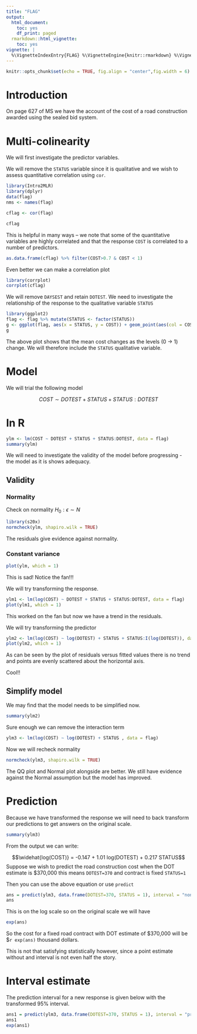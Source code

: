 ```yaml
---
title: "FLAG"
output:
  html_document:
    toc: yes
    df_print: paged
  rmarkdown::html_vignette:
    toc: yes
vignette: |
  %\VignetteIndexEntry{FLAG} %\VignetteEngine{knitr::rmarkdown} %\VignetteEncoding{UTF-8}
---
```


```r
knitr::opts_chunk$set(echo = TRUE, fig.align = "center",fig.width = 6)
```

# Introduction

On page 627 of MS we have the account of the cost of a road construction awarded using the sealed bid system.


# Multi-colinearity

We will first investigate the predictor variables.

We will remove the `STATUS` variable since it is qualitative and we wish to assess quantitative correlation using `cor`.

```r
library(Intro2MLR)
library(dplyr)
data(flag)
nms <- names(flag)

cflag <- cor(flag)

cflag

```
This is helpful in many ways -- we note that some of the quantitative variables are highly correlated and that the response `COST` is correlated to a number of predictors.

```r
as.data.frame(cflag) %>% filter(COST>0.7 & COST < 1)
```



Even better we can make a correlation plot

```r
library(corrplot)
corrplot(cflag)
```



We will remove `DAYSEST` and retain `DOTEST`. We need to investigate the relationship of the response to the qualitative variable `STATUS`

```r
library(ggplot2)
flag <- flag %>% mutate(STATUS <- factor(STATUS))
g <- ggplot(flag, aes(x = STATUS, y = COST)) + geom_point(aes(col = COST)) 
g

```

The above plot shows that the mean cost changes as the levels (0 -> 1) change. We will therefore include the `STATUS` qualitative variable.

# Model

We will trial the following model

$$ COST \sim DOTEST + STATUS + STATUS:DOTEST $$

# In R

```r
ylm <- lm(COST ~ DOTEST + STATUS + STATUS:DOTEST, data = flag)
summary(ylm)
```


We will need to investigate the validity of the model before progressing - the model as it is shows adequacy.

## Validity

### Normality

Check on normality $H_0: \epsilon \sim N$

```r
library(s20x)
normcheck(ylm, shapiro.wilk = TRUE)
```

The residuals give evidence against normality.

### Constant variance

```r
plot(ylm, which = 1)
```


This is sad! Notice the fan!!!

We will try transforming the response.


```r


ylm1 <- lm(log(COST) ~ DOTEST + STATUS + STATUS:DOTEST, data = flag)
plot(ylm1, which = 1)

```

This worked on the fan but now we have a trend in the residuals.

We will try transforming the predictor 


```r

ylm2 <- lm(log(COST) ~ log(DOTEST) + STATUS + STATUS:I(log(DOTEST)), data = flag)
plot(ylm2, which = 1)
```

As can be seen by the plot of residuals versus fitted values there is no trend and points are evenly scattered about the horizontal axis.

Cool!!

## Simplify model

We may find that the model needs to be simplified now.

```r
summary(ylm2)
```

Sure enough we can remove the interaction term


```r
ylm3 <- lm(log(COST) ~ log(DOTEST) + STATUS , data = flag)
```



Now we will recheck normality

```r
normcheck(ylm3, shapiro.wilk = TRUE)
```

The QQ plot and Normal plot alongside are better. We still have evidence against the Normal assumption but the model has improved.

# Prediction

Because we have transformed the response we will need to back transform our predictions to get answers on the original scale.

```r
summary(ylm3)
```

From the output we can write:

$$\widehat{log(COST)} = -0.147 + 1.01 log(DOTEST) + 0.217 STATUS$$
Suppose we wish to predict the road construction cost when the DOT estimate is \$370,000 this means `DOTEST=370` and contract is fixed `STATUS=1`

Then you can use the above equation or use `predict`

```r
ans = predict(ylm3, data.frame(DOTEST=370, STATUS = 1), interval = "none")
ans
```


This is on the log scale so on the original scale we will have

```r
exp(ans)
```

So the cost for a fixed road contract with DOT estimate of \$370,000 will be \$`r exp(ans)` thousand dollars.

This is not that satisfying statistically however, since a point estimate without and interval is not even half the story.

# Interval estimate

The prediction interval for a new response is given below with the transformed 95\% interval.

```r
ans1 = predict(ylm3, data.frame(DOTEST=370, STATUS = 1), interval = "prediction")
ans1
exp(ans1)
```



